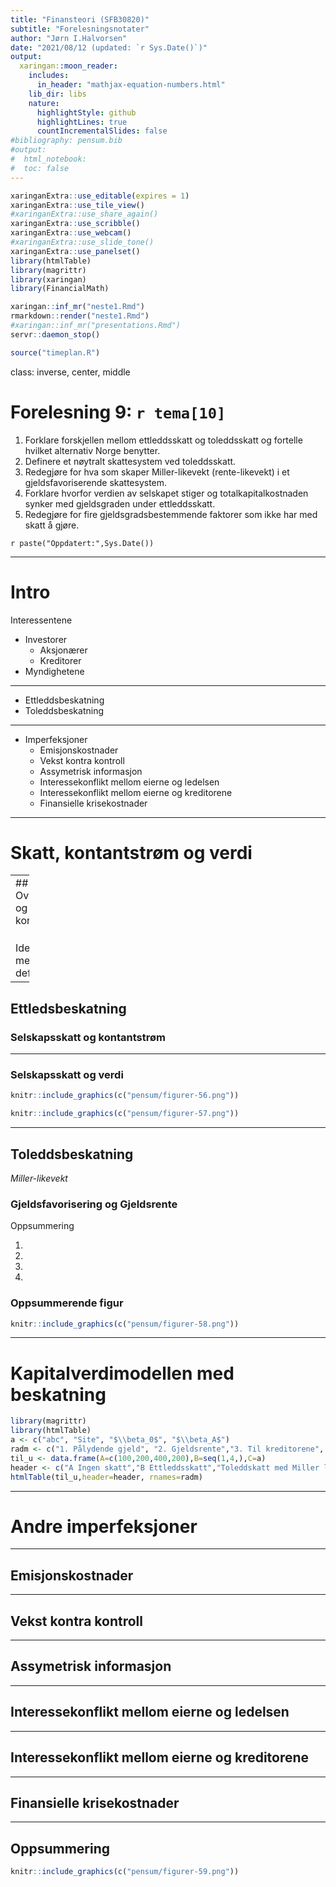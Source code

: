 ```yaml
---
title: "Finansteori (SFB30820)"
subtitle: "Forelesningsnotater"
author: "Jørn I.Halvorsen"
date: "2021/08/12 (updated: `r Sys.Date()`)"
output:
  xaringan::moon_reader:
    includes:
      in_header: "mathjax-equation-numbers.html"
    lib_dir: libs
    nature:
      highlightStyle: github
      highlightLines: true
      countIncrementalSlides: false
#bibliography: pensum.bib
#output: 
#  html_notebook:
#  toc: false
---
```


```r
xaringanExtra::use_editable(expires = 1)
xaringanExtra::use_tile_view()
#xaringanExtra::use_share_again()
xaringanExtra::use_scribble()
xaringanExtra::use_webcam()
#xaringanExtra::use_slide_tone()
xaringanExtra::use_panelset()
library(htmlTable)
library(magrittr)
library(xaringan)
library(FinancialMath)
```

```r
xaringan::inf_mr("neste1.Rmd")
rmarkdown::render("neste1.Rmd")
#xaringan::inf_mr("presentations.Rmd")
servr::daemon_stop()
```

```r
source("timeplan.R")
```

class: inverse, center, middle

# Forelesning 9: `r tema[10]`

1. Forklare forskjellen mellom ettleddsskatt og toleddsskatt og fortelle hvilket alternativ Norge benytter.
1. Definere et nøytralt skattesystem ved toleddsskatt.
1. Redegjøre for hva som skaper Miller-likevekt (rente-likevekt) i et gjeldsfavoriserende skattesystem.
1. Forklare hvorfor verdien av selskapet stiger og totalkapitalkostnaden synker med gjeldsgraden under ettleddsskatt.
1. Redegjøre for fire gjeldsgradsbestemmende faktorer som ikke har med skatt å gjøre.

`r paste("Oppdatert:",Sys.Date())`

---

# Intro

Interessentene

- Investorer
	- Aksjonærer
	- Kreditorer
- Myndighetene

---

- Ettleddsbeskatning
- Toleddsbeskatning

---

- Imperfeksjoner
	- Emisjonskostnader
	- Vekst kontra kontroll
	- Assymetrisk informasjon
	- Interessekonflikt mellom eierne og ledelsen
	- Interessekonflikt mellom eierne og kreditorene
	- Finansielle krisekostnader

---

# Skatt, kontantstrøm og verdi

---
## Overskudd og kontantstrøm

\begin{equation}
OFR=OFRS(1-s)
\end{equation}

\begin{equation}
OFR=(SI-VK-FK-A)(1-s)
\end{equation}

\begin{equation}
OFR=(SI-VK-FK-A)(1-s)
\end{equation}

Identisk mellom abc def

---

## Ettledsbeskatning

### Selskapsskatt og kontantstrøm

---

### Selskapsskatt og verdi

```r
knitr::include_graphics(c("pensum/figurer-56.png"))
```

```r
knitr::include_graphics(c("pensum/figurer-57.png"))
```

---

## Toleddsbeskatning

*Miller-likevekt*

### Gjeldsfavorisering og Gjeldsrente

Oppsummering

1.
1.
1.
1.

### Oppsummerende figur


```r
knitr::include_graphics(c("pensum/figurer-58.png"))
```

---

# Kapitalverdimodellen med beskatning

```r
library(magrittr)
library(htmlTable)
a <- c("abc", "Site", "$\\beta_0$", "$\\beta_A$")
radm <- c("1. Pålydende gjeld", "2. Gjeldsrente","3. Til kreditorene", "4.")
til_u <- data.frame(A=c(100,200,400,200),B=seq(1,4,),C=a)
header <- c("A Ingen skatt","B Ettleddsskatt","Toleddskatt med Miller likevekt")
htmlTable(til_u,header=header, rnames=radm)
```
---

# Andre imperfeksjoner

---

## Emisjonskostnader 

---

## Vekst kontra kontroll 

---

## Assymetrisk informasjon 

---

## Interessekonflikt mellom eierne og ledelsen

---

## Interessekonflikt mellom eierne og kreditorene

---

## Finansielle krisekostnader

---

## Oppsummering

```r
knitr::include_graphics(c("pensum/figurer-59.png"))
```


